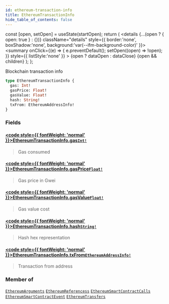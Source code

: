 ```yaml
---
id: ethereum-transaction-info
title: EthereumTransactionInfo
hide_table_of_contents: false
---
```







  const [open, setOpen] = useState(startOpen);
  return (
    <details {...(open ? { open: true } : {})} className="details" style={{ border:'none', boxShadow:'none', background:'var(--ifm-background-color)' }}>
      <summary
        onClick={(e) => {
          e.preventDefault();
          setOpen((open) => !open);
        }}
        style={{ listStyle:'none' }}
      >
      {open ? dataOpen : dataClose}
      </summary>
      {open && children}
    </details>
  );
};








Blockchain transaction info


```graphql
type EthereumTransactionInfo {
  gas: Int!
  gasPrice: Float!
  gasValue: Float!
  hash: String!
  txFrom: EthereumAddressInfo!
}
```




### Fields

#### [<code style={{ fontWeight: 'normal' }}>EthereumTransactionInfo.<b>gas</b></code>](#)<Bullet />[`Int!`](/docs/graphql-reference/scalars/int) <Badge class="badge badge--secondary" text="non-null"/> <Badge class="badge badge--secondary" text="scalar"/> 
> 
> 
> Gas consumed
> 

#### [<code style={{ fontWeight: 'normal' }}>EthereumTransactionInfo.<b>gasPrice</b></code>](#)<Bullet />[`Float!`](/docs/graphql-reference/scalars/float) <Badge class="badge badge--secondary" text="non-null"/> <Badge class="badge badge--secondary" text="scalar"/> 
> 
> 
> Gas price in Gwei
> 

#### [<code style={{ fontWeight: 'normal' }}>EthereumTransactionInfo.<b>gasValue</b></code>](#)<Bullet />[`Float!`](/docs/graphql-reference/scalars/float) <Badge class="badge badge--secondary" text="non-null"/> <Badge class="badge badge--secondary" text="scalar"/> 
> 
> 
> Gas value cost
> 

#### [<code style={{ fontWeight: 'normal' }}>EthereumTransactionInfo.<b>hash</b></code>](#)<Bullet />[`String!`](/docs/graphql-reference/scalars/string) <Badge class="badge badge--secondary" text="non-null"/> <Badge class="badge badge--secondary" text="scalar"/> 
> 
> 
> Hash hex representation
> 

#### [<code style={{ fontWeight: 'normal' }}>EthereumTransactionInfo.<b>txFrom</b></code>](#)<Bullet />[`EthereumAddressInfo!`](/docs/graphql-reference/objects/ethereum-address-info) <Badge class="badge badge--secondary" text="non-null"/> <Badge class="badge badge--secondary" text="object"/> 
> 
> 
> Transaction from address
> 



### Member of

[`EthereumArguments`](/docs/graphql-reference/objects/ethereum-arguments)  <Badge class="secondary" text="object"/><Bullet />[`EthereumReferencess`](/docs/graphql-reference/objects/ethereum-referencess)  <Badge class="secondary" text="object"/><Bullet />[`EthereumSmartContractCalls`](/docs/graphql-reference/objects/ethereum-smart-contract-calls)  <Badge class="secondary" text="object"/><Bullet />[`EthereumSmartContractEvent`](/docs/graphql-reference/objects/ethereum-smart-contract-event)  <Badge class="secondary" text="object"/><Bullet />[`EthereumTransfers`](/docs/graphql-reference/objects/ethereum-transfers)  <Badge class="secondary" text="object"/>

